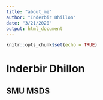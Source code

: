 ```yaml
---
title: "about_me"
author: "Inderbir Dhillon"
date: "3/21/2020"
output: html_document
---
```


```r
knitr::opts_chunk$set(echo = TRUE)
```

# Inderbir Dhillon
## SMU MSDS

